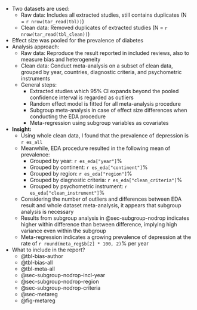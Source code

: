 - Two datasets are used:
  - Raw data: Includes all extracted studies, still contains duplicates (N = `r nrow(tar_read(tbl))`)
  - Clean data: Removed duplicates of extracted studies (N = `r nrow(tar_read(tbl_clean))`)
- Effect size was pooled for the prevalence of diabetes
- Analysis approach:
  - Raw data: Reproduce the result reported in included reviews, also to measure bias and heterogeneity
  - Clean data: Conduct meta-analysis on a subset of clean data, grouped by year, countries, diagnostic criteria, and psychometric instruments
  - General steps:
    - Extracted studies which 95% CI expands beyond the pooled confidence interval is regarded as outliers
    - Random effect model is fitted for all meta-analysis procedure
    - Subgroup meta-analysis in case of effect size differences when conducting the EDA procedure
    - Meta-regression using subgroup variables as covariates
- **Insight:**
  - Using whole clean data, I found that the prevalence of depression is `r es_all`
  - Meanwhile, EDA procedure resulted in the following mean of prevalence:
    - Grouped by year: `r es_eda["year"]`%
    - Grouped by continent: `r es_eda["continent"]`%
    - Grouped by region: `r es_eda["region"]`%
    - Grouped by diagnostic criteria: `r es_eda["clean_criteria"]`%
    - Grouped by psychometric instrument: `r es_eda["clean_instrument"]`%
  - Considering the number of outliers and differences between EDA result and whole dataset meta-analysis, it appears that subgroup analysis is necessary
  - Results from subgroup analysis in @sec-subgroup-nodrop indicates higher within difference than between difference, implying high variance even within the subgroup
  - Meta-regression indicates a growing prevalence of depression at the rate of `r round(meta_reg$b[2] * 100, 2)`% per year
- What to include in the report?
  - @tbl-bias-author
  - @tbl-bias-all
  - @tbl-meta-all
  - @sec-subgroup-nodrop-incl-year
  - @sec-subgroup-nodrop-region
  - @sec-subgroup-nodrop-criteria
  - @sec-metareg
  - @fig-metareg


